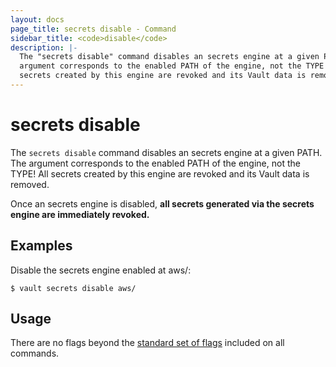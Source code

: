 ```yaml
---
layout: docs
page_title: secrets disable - Command
sidebar_title: <code>disable</code>
description: |-
  The "secrets disable" command disables an secrets engine at a given PATH. The
  argument corresponds to the enabled PATH of the engine, not the TYPE! All
  secrets created by this engine are revoked and its Vault data is removed.
---
```


# secrets disable

The `secrets disable` command disables an secrets engine at a given PATH. The
argument corresponds to the enabled PATH of the engine, not the TYPE! All
secrets created by this engine are revoked and its Vault data is removed.

Once an secrets engine is disabled, **all secrets generated via the secrets
engine are immediately revoked.**

## Examples

Disable the secrets engine enabled at aws/:

```text
$ vault secrets disable aws/
```

## Usage

There are no flags beyond the [standard set of flags](/docs/commands)
included on all commands.
